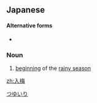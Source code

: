 ==Japanese==
{{ja-kanjitab|入|梅}}

====Alternative forms====
* {{ja-r|梅雨入り|つゆいり}}

===Noun===
{{ja-noun|つゆいり|にゅうばい}}

# [[beginning]] of the [[rainy season]]

[[Category:ja:Rain|つゆいり]]

[[zh:入梅]]